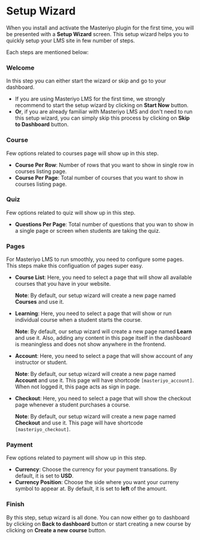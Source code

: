 # Setup Wizard

When you install and activate the Masteriyo plugin for the first time, you will be presented with a **Setup Wizard** screen. This setup wizard helps you to quickly setup your LMS site in few number of steps. 

Each steps are mentioned below: 
### Welcome
In this step you can either start the wizard or skip and go to your dashboard. 
- If you are using Masteriyo LMS for the first time, we strongly recommend to start the setup wizard by clicking on **Start Now** button.
- **Or**, if you are already familiar with Masteriyo LMS and don't need to run this setup wizard, you can simply skip this process by clicking on **Skip to Dashboard** button.

### Course
Few options related to courses page will show up in this step.
- **Course Per Row**: Number of rows that you want to show in single row in courses listing page.
- **Course Per Page**: Total number of courses that you want to show in courses listing page.

### Quiz
Few options related to quiz will show up in this step.
- **Questions Per Page**: Total number of questions that you wan to show in a single page or screen when students are taking the quiz.

### Pages
For Masteriyo LMS to run smoothly, you need to configure some pages. This steps make this configuation of pages super easy.
- **Course List**: Here, you need to select a page that will show all available courses that you have in your website.

  **Note**: By default, our setup wizard will create a new page named **Courses** and use it.
- **Learning**: Here, you need to select a page that will show or run individual course when a student starts the course.

  **Note**: By default, our setup wizard will create a new page named **Learn** and use it. Also, adding any content in this page itself in the dashboard is meaningless and does not show anywhere in the frontend.
  
- **Account**: Here, you need to select a page that will show account of any instructor or student.

  **Note**: By default, our setup wizard will create a new page named **Account** and use it. This page will have shortcode `[masteriyo_account]`. When not logged it, this page acts as sign in page.
  
- **Checkout**: Here, you need to select a page that will show the checkout page whenever a student purchases a course.

  **Note**: By default, our setup wizard will create a new page named **Checkout** and use it. This page will have shortcode `[masteriyo_checkout]`.
  
### Payment
Few options related to payment will show up in this step.
- **Currency**: Choose the currency for your payment transations. By default, it is set to **USD**.
- **Currency Position**: Choose the side where you want your curreny symbol to appear at. By default, it is set to **left** of the amount.

### Finish
By this step, setup wizard is all done. You can now either go to dashboard by clicking on **Back to dashboard** button or start creating a new course by clicking on **Create a new course** button.
